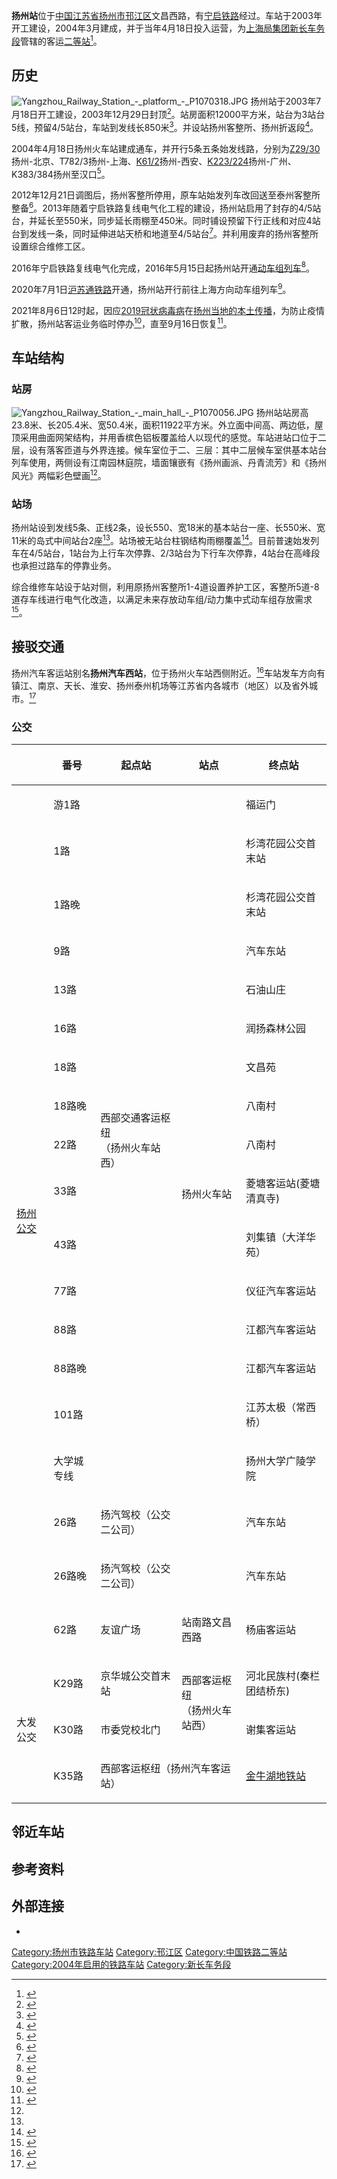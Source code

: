 {{about|宁启铁路'''扬州站'''|[[连镇客运专线|连镇客运专线]]在扬州设立的车站|扬州东站}}
{{Infobox China railway station
|车站名称 = 扬州站
|图片 = 201904_Yangzhou_Railway_Station.jpg
|图片介绍 = 扬州火车站
|车站拼音 = Yangzhou
|英文名称 = Yangzhou Railway Station
|车站代码 = 17364<ref>{{cite book|title=中华人民共和国铁路车站代码（GB/T 10302-2010）|publisher=中国标准出版社|year=2010|isbn=155066140495|ignore-isbn-error=true|pages=43}}</ref>
|电报码 = YLH
|拼音码 = YZH
|opened = 2004年4月18日
|车站位置 = [[江苏省|江苏省]][[扬州市|扬州市]][[邗江区|邗江区]]文昌西路
|坐标 = {{coord|32|23|31|N|119|20|43|E|display=inline,title|region:CN-62_type:railwaystation}} 
|归属 = [[上海铁路局|上海铁路局]][[新长车务段|新长车务段]]<ref>{{cite news|author=杨海成|coauthors=严密|url=http://finance.china.com.cn/roll/20130316/1333641.shtml|title=扬州站推行导游服务笑迎八方来客|publisher=中国网|date=2013-03-16|accessdate=2016-09-27}}</ref>
|线路 = [[宁启铁路|宁启铁路]]
|车站等级 = [[二等站_(中鐵)|二等站]]
}}
'''扬州站'''位于[[中国|中国]][[江苏省|江苏省]][[扬州市|扬州市]][[邗江区|邗江区]]文昌西路，有[[宁启铁路|宁启铁路]]经过。车站于2003年开工建设，2004年3月建成，并于当年4月18日投入运营，为[[上海铁路局|上海局集团]][[新长车务段|新长车务段]]管辖的客运[[二等站_(中鐵)|二等站]]<ref name="sb">{{cite journal|author=罗汉斌|title=浅谈铁路旅客车站的和谐发展——扬州,泰州铁路旅客车站建筑设计|work=中国铁路客站技术国际交流会|date=2007-10-31}}</ref>。

==历史==
[[File:Yangzhou_Railway_Station_-_platform_-_P1070318.JPG|thumb]]
扬州站于2003年7月18日开工建设，2003年12月29日封顶<ref>{{cite news|title=扬子晚报：宁启铁路扬州客运站封顶(图)|url=http://news.sohu.com/2003/12/30/42/news217644282.shtml|work=扬子晚报|publisher=搜狐网|date=2003-12-30|accessdate=2021-09-20|archive-date=2021-09-20|archive-url=https://web.archive.org/web/20210920212826/http://news.sohu.com/2003/12/30/42/news217644282.shtml|dead-url=no}}</ref>。站房面积12000平方米，站台为3站台5线，预留4/5站台，车站到发线长850米<ref>{{cite news|title=扬州火车站方案确定|url=http://news.sina.com.cn/s/2002-11-17/1305658s.html|work=扬子晚报|publisher=新浪网|date=2002-11-17|accessdate=2021-09-20|archive-date=2005-02-16|archive-url=https://web.archive.org/web/20050216085901/http://news.sina.com.cn/s/2002-11-17/1305658s.html|dead-url=no}}</ref>。并设站扬州客整所、扬州折返段<ref>{{cite news|title=宁启铁路扬州段的四个“前所未有”|url=http://news.sina.com.cn/c/2004-02-20/07241848458s.shtml|publisher=新浪网|work=扬子晚报|date=2004-02-20|accessdate=2021-09-20|archive-date=2021-09-20|archive-url=https://web.archive.org/web/20210920213140/http://news.sina.com.cn/c/2004-02-20/07241848458s.shtml|dead-url=no}}</ref>。

2004年4月18日扬州火车站建成通车，并开行5条五条始发线路，分别为[[Z29/30次列车|Z29/30]]扬州-北京、T782/3扬州-上海、[[K60/61、K62/59次列车|K61/2]]扬州-西安、[[T152/151次列车|K223/224]]扬州-广州、K383/384扬州至汉口<ref>{{cite news|title=扬州火车站建成(图)|url=https://www.gmw.cn/01gmrb/2004-04/24/content_17378.htm|publisher=光明网|date=2004-04-24|accessdate=2021-09-20|archive-date=2021-09-21|archive-url=https://web.archive.org/web/20210921111324/https://www.gmw.cn/01gmrb/2004-04/24/content_17378.htm|dead-url=no}}</ref>。

2012年12月21日调图后，扬州客整所停用，原车站始发列车改回送至泰州客整所整备<ref>{{cite journal|author=周立超|title=宁启铁路运输动力优化措施的思考|work=上海铁道科技|year=2013|doi=10.3969/j.issn.1673-7652.2013.03.062}}</ref>。2013年随着宁启铁路复线电气化工程的建设，扬州站启用了封存的4/5站台，并延长至550米，同步延长雨棚至450米。同时铺设预留下行正线和对应4站台到发线一条，同时延伸进站天桥和地道至4/5站台<ref name="tj">{{cite news|title=4号5号新站台今天启用(组图)|url=http://roll.sohu.com/20131018/n388480924.shtml|work=扬州网|publisher=搜狐网|date=2013-10-18|accessdate=2021-09-20|archive-date=2021-09-21|archive-url=https://web.archive.org/web/20210921012113/http://roll.sohu.com/20131018/n388480924.shtml|dead-url=no}}</ref>。并利用废弃的扬州客整所设置综合维修工区。

2016年宁启铁路复线电气化完成，2016年5月15日起扬州站开通[[普通动车组列车|动车组列车]]<ref name="yangzhou_emu">{{cite news|author=黄媛媛|url=http://www.yznews.com.cn/yzwb/html/2016-05/14/content_782719.htm|title=明天上午 扬州将正式迎来动车 售票啦！扬州 南京二等座37.5元|work=[[扬州晚报|扬州晚报]]|date=2016-05-14|accessdate=2016-05-15|archive-url=https://web.archive.org/web/20160604094350/http://www.yznews.com.cn/yzwb/html/2016-05/14/content_782719.htm|archive-date=2016-06-04|dead-url=yes}}</ref>。

2020年7月1日[[沪苏通铁路|沪苏通铁路]]开通，扬州站开行前往上海方向动车组列车<ref>{{Cite web|title=上海—南通 “上海小笼”跟“扬州汤包”更近了|url=http://sh.xinhuanet.com/2020-07/01/c_139180468.htm|accessdate=2020-07-09|author=金志刚|date=2020-07-01|format=|work=|publisher=新民晚报|language=|archive-date=2020-08-07|archive-url=https://web.archive.org/web/20200807154618/http://sh.xinhuanet.com/2020-07/01/c_139180468.htm|dead-url=no}}</ref>。

2021年8月6日12时起，因应[[2019冠状病毒病|2019冠状病毒病]]在[[2021年扬州市2019冠状病毒病聚集性疫情|扬州当地的本土传播]]，为防止疫情扩散，扬州站客运业务临时停办<ref>{{cite news |title=关于临时停办扬州站、扬州东站客运业务的通告(第17号) |url=http://www.yangzhou.gov.cn/yangzhou/zwyw/202108/f1b5c235ed5949a39d3e2aeed96e7fb9.shtml |accessdate=2021-08-06 |work=扬州市新冠肺炎疫情防控工作指挥部 |date=2021-08-06 |archive-date=2021-08-06 |archive-url=https://web.archive.org/web/20210806151954/http://www.yangzhou.gov.cn/yangzhou/zwyw/202108/f1b5c235ed5949a39d3e2aeed96e7fb9.shtml |dead-url=no }}</ref>，直至9月16日恢复<ref>{{cite news |author1=崔佳明 |author2=徐珊珊 |title=扬州长途客运、火车站、机场9月16日起恢复运营 |url=http://www.chinanews.com/gn/2021/09-15/9565998.shtml |accessdate=2021-09-15 |work=中国新闻网 |date=2021-09-15 |archive-date=2021-09-15 |archive-url=https://web.archive.org/web/20210915155518/http://www.chinanews.com/gn/2021/09-15/9565998.shtml |dead-url=no }}</ref>。

== 车站结构 ==
===站房===
[[File:Yangzhou_Railway_Station_-_main_hall_-_P1070056.JPG|thumb]]
扬州站站房高23.8米、长205.4米、宽50.4米，面积11922平方米。外立面中间高、两边低，屋顶采用曲面网架结构，并用香槟色铝板覆盖给人以现代的感觉。车站进站口位于二层，设有落客匝道与外界连接。候车室位于二、三层：其中二层候车室供基本站台列车使用，两侧设有江南园林庭院，墙面镶嵌有《扬州画派、丹青流芳》和《扬州风光》两幅彩色壁画<ref name="sb"/>。

===站场===
扬州站设到发线5条、正线2条，设长550、宽18米的基本站台一座、长550米、宽11米的岛式中间站台2座<ref name="tj"/>。站场被无站台柱钢结构雨棚覆盖<ref>{{cite news|title=图文：扬州火车站投入使用无柱式雨棚|url=http://news.sohu.com/2004/03/03/94/news219279401.shtml|work=扬子晚报|publisher=搜狐网|date=2004-03-03|accessdate=2021-09-20|archive-date=2021-09-21|archive-url=https://web.archive.org/web/20210921012515/http://news.sohu.com/2004/03/03/94/news219279401.shtml|dead-url=no}}</ref>。目前普速始发列车在4/5站台，1站台为上行车次停靠、2/3站台为下行车次停靠，4站台在高峰段也承担过路车的停靠业务。

综合维修车站设于站对侧，利用原扬州客整所1-4道设置养护工区，客整所5道-8道存车线进行电气化改造，以满足未来存放动车组/动力集中式动车组存放需求<ref>{{cite news|title=再下一城！扬州客整所改造工程正式启动|url=http://jsgzw.jiangsu.gov.cn/art/2020/8/21/art_63902_9460879.html|publisher=江苏省政府国有资产监督管理委员会|date=2020-08-21|accessdate=2021-09-20|archive-date=2021-09-21|archive-url=https://web.archive.org/web/20210921010241/http://jsgzw.jiangsu.gov.cn/art/2020/8/21/art_63902_9460879.html|dead-url=no}}</ref>。
{{RailStStart|北|w3=400|存车线}}
{{RailStLine|9|5|普速场 [[到发线|到发线]]}}
{{RailStPlatform|岛}}
{{RailStLine|7|4|普速场 [[到发线|到发线]]}}
{{RailStLine|5|3|普速场 [[到发线|到发线]]|top=y}}
{{RailStPlatform|岛}}
{{RailStLine|3|2|普速场 [[到发线|到发线]]}}
{{RailStLine|Ⅰ||普速场 <small>（[[仪征站|仪征站]]）</small>'''宁启铁路''' 下行正线<small>（[[扬州北站|扬州北站]]）</small>|top=y}}
{{RailStLine|Ⅱ||普速场 <small>（[[仪征站|仪征站]]）</small>'''宁启铁路''' 上行正线<small>（[[扬州北站|扬州北站]]）</small>|top=y}}
{{RailStLine|4|1|普速场 [[到发线|到发线]]|top=y}}
{{RailStPlatform|侧u}}
{{RailStEnd|南|'''站房'''}}

== 接驳交通 ==
{{main|扬州西部交通客运枢纽}}
扬州汽车客运站别名'''扬州汽车西站'''，位于扬州火车站西侧附近。<ref>{{cite web|title=南京汽车客运站|url=https://www.njglky.com/stInfo.do?event=detail&st_code=01320100058|accessdate=2018-08-22|publisher=南京道路客运综合服务网|archive-url=https://web.archive.org/web/20180822113407/https://www.njglky.com/stInfo.do?event=detail&st_code=01320100058|archive-date=2018-08-22|dead-url=yes}}</ref>车站发车方向有镇江、南京、天长、淮安、扬州泰州机场等江苏省内各城市（地区）以及省外城市。<ref>{{cite web|title=南京六家客运站迎客流高峰 限时30分钟进站|url=http://js.ifeng.com/a/20180405/6483089_0.shtml|accessdate=2018-08-22|date=2018-04-05|publisher=凤凰网|archive-date=2021-02-21|archive-url=https://web.archive.org/web/20210221075239/http://js.ifeng.com/a/20180405/6483089_0.shtml|dead-url=no}}</ref>
=== 公交 ===
{| class="wikitable sortable" style="font-size: 90%"
|+
!
!番号
!起点站
!站点
!终点站
|-
| rowspan="19" |[[扬州公交|扬州公交]]
|游1路
| rowspan="16" |西部交通客运枢纽<br>（扬州火车站西）
| rowspan="18" |扬州火车站
|福运门
|-
|1路
|杉湾花园公交首末站
|-
|1路晚
|杉湾花园公交首末站
|-
|9路
|汽车东站
|-
|13路
|石油山庄
|-
|16路
|润扬森林公园
|-
|18路
|文昌苑
|-
|18路晚
|八南村
|-
|22路
|八南村
|-
|33路
|菱塘客运站(菱塘清真寺)
|-
|43路
|刘集镇（大洋华苑）
|-
|77路
|仪征汽车客运站
|-
|88路
|江都汽车客运站
|-
|88路晚
|江都汽车客运站
|-
|101路
|江苏太极（常西桥）
|-
|大学城专线
|扬州大学广陵学院
|-
|26路
|扬汽驾校（公交二公司）
|汽车东站
|-
|26路晚
|扬汽驾校（公交二公司）
|汽车东站
|-
|62路
|友谊广场
|站南路文昌西路
|杨庙客运站
|-
| rowspan="3" |大发公交
|K29路
|京华城公交首末站
| rowspan="2" |西部客运枢纽<br>（扬州火车站西）
|河北民族村(秦栏团结桥东)
|-
|K30路
|市委党校北门
|谢集客运站
|-
|K35路
| colspan ="2"|西部客运枢纽（扬州汽车客运站）
|[[金牛湖站|金牛湖地铁站]]
|}

==邻近车站==
{{start rail box|[[中国铁路|中国铁路]]}}
{{s-inop|[[仪征站|仪征站]]|{{站|南京}}方向}}
{{s-line|[[宁启铁路|宁启铁路]]<br />扬州站}}
{{s-inop|[[扬州北站|扬州北站]]|{{站|吕四}}方向}}
{{end box}}

==参考资料==
{{reflist}}

==外部连接==
{{commonscat|Yangzhou Railway Station}}
*{{cite web|title=扬州火车站|url=http://www.yangzhou.gov.cn/yangzhou/yzgk/2016-11/04/content_6ab76bfb8cc7406292cfbb0b7f0eacb3.shtml|publisher=扬州市人民政府|date=2016-11-04|access-date=2021-09-20|archive-date=2021-09-21|archive-url=https://web.archive.org/web/20210921093933/http://www.yangzhou.gov.cn/yangzhou/yzgk/2016-11/04/content_6ab76bfb8cc7406292cfbb0b7f0eacb3.shtml|dead-url=no}}
{{DEFAULTSORT:Yangzhou Railway Station}}
{{宁启铁路}}
{{扬州|state=autocollapse}}
[[Category:扬州市铁路车站|Category:扬州市铁路车站]]
[[Category:邗江区|Category:邗江区]]
[[Category:中国铁路二等站|Category:中国铁路二等站]]
[[Category:2004年启用的铁路车站|Category:2004年启用的铁路车站]]
[[Category:新长车务段|Category:新长车务段]]